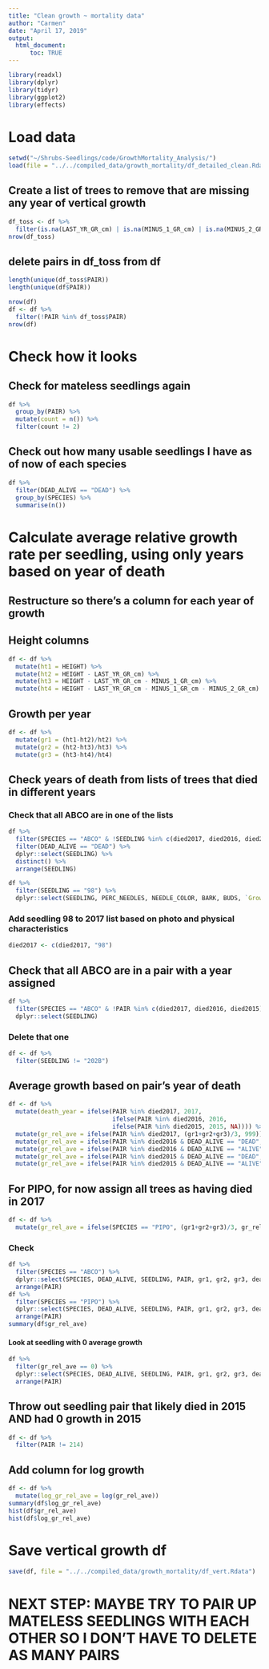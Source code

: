 ```yaml
---
title: "Clean growth ~ mortality data"
author: "Carmen"
date: "April 17, 2019"
output: 
  html_document:
      toc: TRUE
---
```


```r
library(readxl)
library(dplyr)
library(tidyr)
library(ggplot2)
library(effects)
```

# Load data
```r
setwd("~/Shrubs-Seedlings/code/GrowthMortality_Analysis/")
load(file = "../../compiled_data/growth_mortality/df_detailed_clean.Rdata")
```

## Create a list of trees to remove that are missing any year of vertical growth
```r
df_toss <- df %>% 
  filter(is.na(LAST_YR_GR_cm) | is.na(MINUS_1_GR_cm) | is.na(MINUS_2_GR_cm))
nrow(df_toss)
```


## delete pairs in df_toss from df
```r
length(unique(df_toss$PAIR))
length(unique(df$PAIR))

nrow(df)
df <- df %>% 
  filter(!PAIR %in% df_toss$PAIR)
nrow(df)
```


# Check how it looks

## Check for mateless seedlings again
```r
df %>% 
  group_by(PAIR) %>% 
  mutate(count = n()) %>% 
  filter(count != 2)
```

## Check out how many usable seedlings I have as of now of each species
```r
df %>% 
  filter(DEAD_ALIVE == "DEAD") %>% 
  group_by(SPECIES) %>% 
  summarise(n())
```


# Calculate average relative growth rate per seedling, using only years based on year of death


## Restructure so there's a column for each year of growth

## Height columns
```r
df <- df %>% 
  mutate(ht1 = HEIGHT) %>% 
  mutate(ht2 = HEIGHT - LAST_YR_GR_cm) %>% 
  mutate(ht3 = HEIGHT - LAST_YR_GR_cm - MINUS_1_GR_cm) %>% 
  mutate(ht4 = HEIGHT - LAST_YR_GR_cm - MINUS_1_GR_cm - MINUS_2_GR_cm)
```

## Growth per year
```r
df <- df %>% 
  mutate(gr1 = (ht1-ht2)/ht2) %>% 
  mutate(gr2 = (ht2-ht3)/ht3) %>% 
  mutate(gr3 = (ht3-ht4)/ht4)
```

## Check years of death from lists of trees that died in different years

### Check that all ABCO are in one of the lists
```r
df %>% 
  filter(SPECIES == "ABCO" & !SEEDLING %in% c(died2017, died2016, died2015)) %>% 
  filter(DEAD_ALIVE == "DEAD") %>% 
  dplyr::select(SEEDLING) %>% 
  distinct() %>% 
  arrange(SEEDLING) 
```

```r
df %>% 
  filter(SEEDLING == "98") %>%
  dplyr::select(SEEDLING, PERC_NEEDLES, NEEDLE_COLOR, BARK, BUDS, `Growing?`) 
```

### Add seedling 98 to 2017 list based on photo and physical characteristics
```r
died2017 <- c(died2017, "98")
```

## Check that all ABCO are in a pair with a year assigned
```r
df %>% 
  filter(SPECIES == "ABCO" & !PAIR %in% c(died2017, died2016, died2015)) %>% 
  dplyr::select(SEEDLING)
```
 
### Delete that one
```r
df <- df %>% 
  filter(SEEDLING != "202B")
```

## Average growth based on pair's year of death
```r
df <- df %>% 
  mutate(death_year = ifelse(PAIR %in% died2017, 2017, 
                             ifelse(PAIR %in% died2016, 2016, 
                             ifelse(PAIR %in% died2015, 2015, NA)))) %>% 
  mutate(gr_rel_ave = ifelse(PAIR %in% died2017, (gr1+gr2+gr3)/3, 999)) %>% 
  mutate(gr_rel_ave = ifelse(PAIR %in% died2016 & DEAD_ALIVE == "DEAD", (gr1+gr2)/2, gr_rel_ave)) %>% 
  mutate(gr_rel_ave = ifelse(PAIR %in% died2016 & DEAD_ALIVE == "ALIVE", (gr2+gr3)/2, gr_rel_ave)) %>% 
  mutate(gr_rel_ave = ifelse(PAIR %in% died2015 & DEAD_ALIVE == "DEAD", gr1, gr_rel_ave)) %>% 
  mutate(gr_rel_ave = ifelse(PAIR %in% died2015 & DEAD_ALIVE == "ALIVE", gr3, gr_rel_ave))
```

## For PIPO, for now assign all trees as having died in 2017
```r
df <- df %>% 
  mutate(gr_rel_ave = ifelse(SPECIES == "PIPO", (gr1+gr2+gr3)/3, gr_rel_ave))
```


### Check
```r
df %>% 
  filter(SPECIES == "ABCO") %>% 
  dplyr::select(SPECIES, DEAD_ALIVE, SEEDLING, PAIR, gr1, gr2, gr3, death_year, gr_rel_ave) %>% 
  arrange(PAIR)
df %>% 
  filter(SPECIES == "PIPO") %>% 
  dplyr::select(SPECIES, DEAD_ALIVE, SEEDLING, PAIR, gr1, gr2, gr3, death_year, gr_rel_ave) %>% 
  arrange(PAIR)
summary(df$gr_rel_ave)
```

#### Look at seedling with 0 average growth
```r
df %>% 
  filter(gr_rel_ave == 0) %>% 
  dplyr::select(SPECIES, DEAD_ALIVE, SEEDLING, PAIR, gr1, gr2, gr3, death_year, gr_rel_ave) %>% 
  arrange(PAIR)
```

## Throw out seedling pair that likely died in 2015 AND had 0 growth in 2015
```r
df <- df %>% 
  filter(PAIR != 214)
```


## Add column for log growth
```r
df <- df %>% 
  mutate(log_gr_rel_ave = log(gr_rel_ave))
summary(df$log_gr_rel_ave)
hist(df$gr_rel_ave)
hist(df$log_gr_rel_ave)
```

# Save vertical growth df
```r
save(df, file = "../../compiled_data/growth_mortality/df_vert.Rdata")
```

# NEXT STEP: MAYBE TRY TO PAIR UP MATELESS SEEDLINGS WITH EACH OTHER SO I DON'T HAVE TO DELETE AS MANY PAIRS